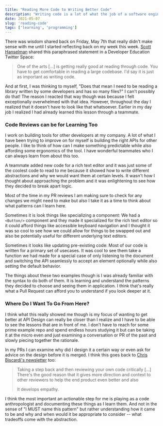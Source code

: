 ```yaml
---
title: "Reading More Code to Writing Better Code"
description: "Writing code is a lot of what the job of a software engineer is. However getting better at it requires reading just as much as you're writing."
date: 2021-05-07
slug: 'reading-code'
tags: ['learning', 'programming']
---
```


There was wisdom shared back on Friday, May 7th that really didn't make
sense with me until I started reflecting back on my week this week.
[Scott Hanselman][scott-hanselman] shared this paraphrased statement in
a Developer Education Twitter Space:

> One of the arts [...] is getting really good at reading through code.
> You have to get comfortable in reading a large codebase. I'd say it
> is just as important as writing code.

And at first, I was thinking to myself, "Does that mean I need to be
reading a library written by some developers and has so many files?"
I can't possibly do that! The reason I reacted that way
though was because I felt exceptionally overwhelmed with that idea.
However, throughout the day I realized that it doesn't have to look like
that whatsoever. Earlier in my day job I realized I had already learned
this lesson through a teammate.

### Code Reviews can be for Learning Too

I work on building tools for other developers at my company. A lot of
what I have been trying to improve on for myself is building the right
APIs for other people. I like to think of how can I make something
predictable while also affording some ergonomics of the tool. I have
wonderful teammates who I can always learn from about this too.

A teammate added new code for a rich text editor and it was just some
of the coolest code to read to me because it showed how to write different
abstractions and why we would want them at certain levels. It wasn't
how I thought about approaching the problem and it was enlightening to see how
they decided to break apart logic.

Most of the time in my PR reviews I am making sure to check for any
changes we might need to make but also I take it as a time to think
about what patterns can I learn here.

Sometimes it is look things like specializing a component: We had a
`<Button/>` component and they made it specialized for the rich text
editor so it could afford things like accessible keyboard navigation
and I thought it was so cool to see how we could allow for things to
be swapped out and also be potentially useful for different underlying
text editors.

Sometimes it looks like updating pre-existing code: Most of our code is
written for a primary set of usecases. It was cool to see them take a
function we had made for a special case of only listening to the document
and switching the API seamlessly to accept an element optionally while
also setting the default behavior.

The things about these two examples though is I was already familiar
with the syntax to do both of them. It is learning and understand the
patterns they decided to choose and seeing them in application. I think
that's really what a Pull Request can afford you to understand if you
look deeper at it.

### Where Do I Want To Go From Here?

I think what this really showed me though is my focus of wanting to
get better at API Design can really be closer than I realize and I have
to be able to see the lessons that are in front of me. I don't have to
reach for some prime example repo and spend endless hours studying it
but can be taking it at the micro even and just examining a conversation
or PR of the past and slowly piecing together the rationale.

In my PRs I can examine why did I design it a certain way or even ask
for advice on the design before it is merged. I think this goes back to
[Chris Biscardi's newsletter][chris-newsletter] too:

> Taking a step back and then reviewing your own code critically \[...\]
> There's the good reason that it gives more direction and context to
> other reviewers to help the end product even better and also
> 
> It develops empathy.

I think the most important an actionable step for me is
playing as a code anthropologist and documenting these things
as I learn them. And not in the sense of "I MUST name this pattern"
but rather understanding how it came to be and why and when would it be
appropriate to consider -- what tradeoffs come with the abstraction.

[scott-hanselman]: https://www.youtube.com/watch?v=qe033p3RUPM
[chris-newsletter]: https://chris-biscardi.ck.page/04c24646a3